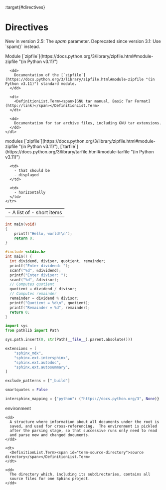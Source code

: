 :target{#directives}

# Directives

<Container type="info" title="Version added">
  <span>New in version 2.5: </span>The <em>spam</em> parameter.
</Container>

<Container type="warning" title="Deprecated">
  <span>Deprecated since version 3.1: </span>Use `spam()` instead.
</Container>

<Container type="info" title="See also:">
  <DefinitionList>
    <dl>
      <dt>
        <DefinitionList.Term><span>Module [`zipfile`](https://docs.python.org/3/library/zipfile.html#module-zipfile "(in Python v3.11)")</span></DefinitionList.Term>
      </dt>

      <dd>
        Documentation of the [`zipfile`](https://docs.python.org/3/library/zipfile.html#module-zipfile "(in Python v3.11)") standard module.
      </dd>

      <dt>
        <DefinitionList.Term><span>[GNU tar manual, Basic Tar Format](http://link)</span></DefinitionList.Term>
      </dt>

      <dd>
        Documentation for tar archive files, including GNU tar extensions.
      </dd>
    </dl>
  </DefinitionList>
</Container>

<Container type="info" title="See also:">
  modules [`zipfile`](https://docs.python.org/3/library/zipfile.html#module-zipfile "(in Python v3.11)"), [`tarfile`](https://docs.python.org/3/library/tarfile.html#module-tarfile "(in Python v3.11)")
</Container>

<HorizontalList>
  <table>
    <tr>
      <td>
        - A list of
        - short items
      </td>

      <td>
        - that should be
        - displayed
      </td>

      <td>
        - horizontally
      </td>
    </tr>
  </table>
</HorizontalList>

```c
int main(void)
{
    printf("Hello, world!\n");
    return 0;
}
```

```c
#include <stdio.h>
int main() {
  int dividend, divisor, quotient, remainder;
  printf("Enter dividend: ");
  scanf("%d", &dividend);
  printf("Enter divisor: ");
  scanf("%d", &divisor);
  // Computes quotient
  quotient = dividend / divisor;
  // Computes remainder
  remainder = dividend % divisor;
  printf("Quotient = %d\n", quotient);
  printf("Remainder = %d", remainder);
  return 0;
}
```

```python
import sys
from pathlib import Path

sys.path.insert(0, str(Path(__file__).parent.absolute()))

extensions = [
    "sphinx_mdx",
    "sphinx.ext.intersphinx",
    "sphinx.ext.autodoc",
    "sphinx.ext.autosummary",
]

exclude_patterns = ["_build"]

smartquotes = False

intersphinx_mapping = {"python": ("https://docs.python.org/3", None)}
```

<DefinitionList>
  <dl>
    <dt>
      <DefinitionList.Term><span id="term-environment">environment</span></DefinitionList.Term>
    </dt>

    <dd>
      A structure where information about all documents under the root is
      saved, and used for cross-referencing.  The environment is pickled
      after the parsing stage, so that successive runs only need to read
      and parse new and changed documents.
    </dd>

    <dt>
      <DefinitionList.Term><span id="term-source-directory">source directory</span></DefinitionList.Term>
    </dt>

    <dd>
      The directory which, including its subdirectories, contains all
      source files for one Sphinx project.
    </dd>
  </dl>
</DefinitionList>
